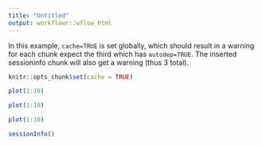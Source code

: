 ```yaml
---
title: "Untitled"
output: workflowr::wflow_html
---
```


In this example, `cache=TRUE` is set globally, which should result in a warning
for each chunk expect the third which has `autodep=TRUE`. The inserted
sessioninfo chunk will also get a warning (thus 3 total).

```r
knitr::opts_chunk$set(cache = TRUE)
```

```r
plot(1:10)
```

```r
plot(1:10)
```

```r
plot(1:10)
```

```r
sessionInfo()
```

